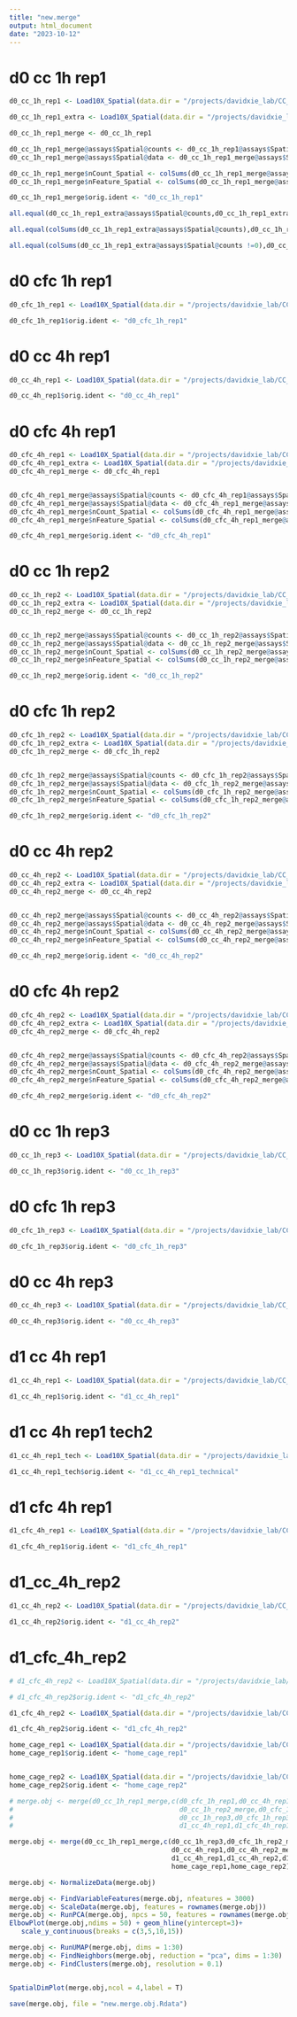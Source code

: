 ---
title: "new.merge"
output: html_document
date: "2023-10-12"
---


# d0 cc 1h rep1
```{r}

d0_cc_1h_rep1 <- Load10X_Spatial(data.dir = "/projects/davidxie_lab/CC_CFC_analysis/CC_CFC_1h_4h/rep1_old/CC_d0_1h/outs/",slice = "d0_cc_1h_rep1")

d0_cc_1h_rep1_extra <- Load10X_Spatial(data.dir = "/projects/davidxie_lab/CC_CFC_analysis/CC_CFC_1h_4h/cc_1h_rep1_extra/",slice = "d0_cc_1h_rep1")

d0_cc_1h_rep1_merge <- d0_cc_1h_rep1

d0_cc_1h_rep1_merge@assays$Spatial@counts <- d0_cc_1h_rep1@assays$Spatial@counts+d0_cc_1h_rep1_extra@assays$Spatial@counts
d0_cc_1h_rep1_merge@assays$Spatial@data <- d0_cc_1h_rep1_merge@assays$Spatial@counts

d0_cc_1h_rep1_merge$nCount_Spatial <- colSums(d0_cc_1h_rep1_merge@assays$Spatial@counts)
d0_cc_1h_rep1_merge$nFeature_Spatial <- colSums(d0_cc_1h_rep1_merge@assays$Spatial@counts !=0)

d0_cc_1h_rep1_merge$orig.ident <- "d0_cc_1h_rep1"
```

```{r}
all.equal(d0_cc_1h_rep1_extra@assays$Spatial@counts,d0_cc_1h_rep1_extra@assays$Spatial@data)

all.equal(colSums(d0_cc_1h_rep1_extra@assays$Spatial@counts),d0_cc_1h_rep1_extra$nCount_Spatial)

all.equal(colSums(d0_cc_1h_rep1_extra@assays$Spatial@counts !=0),d0_cc_1h_rep1_extra$nFeature_Spatial)

```

# d0 cfc 1h rep1
```{r}
d0_cfc_1h_rep1 <- Load10X_Spatial(data.dir = "/projects/davidxie_lab/CC_CFC_analysis/CC_CFC_1h_4h/rep1_old/cfc_d0_1h/outs/",slice = "d0_cfc_1h_rep1")

d0_cfc_1h_rep1$orig.ident <- "d0_cfc_1h_rep1"
```

# d0 cc 4h rep1
```{r}
d0_cc_4h_rep1 <- Load10X_Spatial(data.dir = "/projects/davidxie_lab/CC_CFC_analysis/CC_CFC_1h_4h/cc_d0_4h_rep1/outs/",slice = "d0_cc_4h_rep1")

d0_cc_4h_rep1$orig.ident <- "d0_cc_4h_rep1"
```

# d0 cfc 4h rep1
```{r}
d0_cfc_4h_rep1 <- Load10X_Spatial(data.dir = "/projects/davidxie_lab/CC_CFC_analysis/CC_CFC_1h_4h/cfc_d0_4h_rep1/outs/",slice = "d0_cfc_4h_rep1")
d0_cfc_4h_rep1_extra <- Load10X_Spatial(data.dir = "/projects/davidxie_lab/CC_CFC_analysis/CC_CFC_1h_4h/cfc_d0_4h_rep1_extra/",slice = "d0_cfc_4h_rep1")
d0_cfc_4h_rep1_merge <- d0_cfc_4h_rep1


d0_cfc_4h_rep1_merge@assays$Spatial@counts <- d0_cfc_4h_rep1@assays$Spatial@counts+d0_cfc_4h_rep1_extra@assays$Spatial@counts
d0_cfc_4h_rep1_merge@assays$Spatial@data <- d0_cfc_4h_rep1_merge@assays$Spatial@counts
d0_cfc_4h_rep1_merge$nCount_Spatial <- colSums(d0_cfc_4h_rep1_merge@assays$Spatial@counts)
d0_cfc_4h_rep1_merge$nFeature_Spatial <- colSums(d0_cfc_4h_rep1_merge@assays$Spatial@counts !=0)

d0_cfc_4h_rep1_merge$orig.ident <- "d0_cfc_4h_rep1"
```



# d0 cc 1h rep2
```{r}
d0_cc_1h_rep2 <- Load10X_Spatial(data.dir = "/projects/davidxie_lab/CC_CFC_analysis/CC_CFC_1h_4h/CC_d0_1h_rep2/outs/",slice = "d0_cc_1h_rep2")
d0_cc_1h_rep2_extra <- Load10X_Spatial(data.dir = "/projects/davidxie_lab/CC_CFC_analysis/CC_CFC_1h_4h/cc_1h_rep2_extra/outs/",slice = "d0_cc_1h_rep2")
d0_cc_1h_rep2_merge <- d0_cc_1h_rep2


d0_cc_1h_rep2_merge@assays$Spatial@counts <- d0_cc_1h_rep2@assays$Spatial@counts+d0_cc_1h_rep2_extra@assays$Spatial@counts
d0_cc_1h_rep2_merge@assays$Spatial@data <- d0_cc_1h_rep2_merge@assays$Spatial@counts
d0_cc_1h_rep2_merge$nCount_Spatial <- colSums(d0_cc_1h_rep2_merge@assays$Spatial@counts)
d0_cc_1h_rep2_merge$nFeature_Spatial <- colSums(d0_cc_1h_rep2_merge@assays$Spatial@counts !=0)

d0_cc_1h_rep2_merge$orig.ident <- "d0_cc_1h_rep2"
```

# d0 cfc 1h rep2
```{r}
d0_cfc_1h_rep2 <- Load10X_Spatial(data.dir = "/projects/davidxie_lab/CC_CFC_analysis/CC_CFC_1h_4h/cfc_d0_1h_rep2/outs/",slice = "d0_cfc_1h_rep2")
d0_cfc_1h_rep2_extra <- Load10X_Spatial(data.dir = "/projects/davidxie_lab/CC_CFC_analysis/CC_CFC_1h_4h/cfc_1h_rep2_extra/outs/",slice = "d0_cfc_1h_rep2")
d0_cfc_1h_rep2_merge <- d0_cfc_1h_rep2


d0_cfc_1h_rep2_merge@assays$Spatial@counts <- d0_cfc_1h_rep2@assays$Spatial@counts+d0_cfc_1h_rep2_extra@assays$Spatial@counts
d0_cfc_1h_rep2_merge@assays$Spatial@data <- d0_cfc_1h_rep2_merge@assays$Spatial@counts
d0_cfc_1h_rep2_merge$nCount_Spatial <- colSums(d0_cfc_1h_rep2_merge@assays$Spatial@counts)
d0_cfc_1h_rep2_merge$nFeature_Spatial <- colSums(d0_cfc_1h_rep2_merge@assays$Spatial@counts !=0)

d0_cfc_1h_rep2_merge$orig.ident <- "d0_cfc_1h_rep2"
```

# d0 cc 4h rep2
```{r}
d0_cc_4h_rep2 <- Load10X_Spatial(data.dir = "/projects/davidxie_lab/CC_CFC_analysis/CC_CFC_1h_4h/cc_d0_4h_rep2/outs/",slice = "d0_cc_4h_rep2")
d0_cc_4h_rep2_extra <- Load10X_Spatial(data.dir = "/projects/davidxie_lab/CC_CFC_analysis/CC_CFC_1h_4h/cc_4h_rep2_extra/outs/",slice = "d0_cc_4h_rep2")
d0_cc_4h_rep2_merge <- d0_cc_4h_rep2


d0_cc_4h_rep2_merge@assays$Spatial@counts <- d0_cc_4h_rep2@assays$Spatial@counts+d0_cc_4h_rep2_extra@assays$Spatial@counts
d0_cc_4h_rep2_merge@assays$Spatial@data <- d0_cc_4h_rep2_merge@assays$Spatial@counts
d0_cc_4h_rep2_merge$nCount_Spatial <- colSums(d0_cc_4h_rep2_merge@assays$Spatial@counts)
d0_cc_4h_rep2_merge$nFeature_Spatial <- colSums(d0_cc_4h_rep2_merge@assays$Spatial@counts !=0)

d0_cc_4h_rep2_merge$orig.ident <- "d0_cc_4h_rep2"
```

# d0 cfc 4h rep2
```{r}
d0_cfc_4h_rep2 <- Load10X_Spatial(data.dir = "/projects/davidxie_lab/CC_CFC_analysis/CC_CFC_1h_4h/cfc_d0_4h_rep2/outs/",slice = "d0_cfc_4h_rep2")
d0_cfc_4h_rep2_extra <- Load10X_Spatial(data.dir = "/projects/davidxie_lab/CC_CFC_analysis/CC_CFC_1h_4h/cfc_4h_rep2_extra/outs/",slice = "d0_cfc_4h_rep2")
d0_cfc_4h_rep2_merge <- d0_cfc_4h_rep2


d0_cfc_4h_rep2_merge@assays$Spatial@counts <- d0_cfc_4h_rep2@assays$Spatial@counts+d0_cfc_4h_rep2_extra@assays$Spatial@counts
d0_cfc_4h_rep2_merge@assays$Spatial@data <- d0_cfc_4h_rep2_merge@assays$Spatial@counts
d0_cfc_4h_rep2_merge$nCount_Spatial <- colSums(d0_cfc_4h_rep2_merge@assays$Spatial@counts)
d0_cfc_4h_rep2_merge$nFeature_Spatial <- colSums(d0_cfc_4h_rep2_merge@assays$Spatial@counts !=0)

d0_cfc_4h_rep2_merge$orig.ident <- "d0_cfc_4h_rep2"
```

# d0 cc 1h rep3
```{r}
d0_cc_1h_rep3 <- Load10X_Spatial(data.dir = "/projects/davidxie_lab/CC_CFC_analysis/CC_CFC_1h_4h/rep3/CC_d0_1h_rep3/outs/",slice = "d0_cc_1h_rep3")

d0_cc_1h_rep3$orig.ident <- "d0_cc_1h_rep3"
```


# d0 cfc 1h rep3
```{r}
d0_cfc_1h_rep3 <- Load10X_Spatial(data.dir = "/projects/davidxie_lab/CC_CFC_analysis/CC_CFC_1h_4h/rep3/cfc_d0_1h_rep3/outs/",slice = "d0_cfc_1h_rep3")

d0_cfc_1h_rep3$orig.ident <- "d0_cfc_1h_rep3"
```

# d0 cc 4h rep3
```{r}
d0_cc_4h_rep3 <- Load10X_Spatial(data.dir = "/projects/davidxie_lab/CC_CFC_analysis/CC_CFC_1h_4h/rep3/cc_d0_4h_rep3/outs/",slice = "d0_cc_4h_rep3")

d0_cc_4h_rep3$orig.ident <- "d0_cc_4h_rep3"
```


# d1 cc 4h rep1
```{r}
d1_cc_4h_rep1 <- Load10X_Spatial(data.dir = "/projects/davidxie_lab/CC_CFC_analysis/CC_CFC_1h_4h/d1_4h_rep1_rep2/cc_4h_d1_r1/outs/",slice = "d1_cc_4h_rep1")

d1_cc_4h_rep1$orig.ident <- "d1_cc_4h_rep1"
```


# d1 cc 4h rep1 tech2
```{r}
d1_cc_4h_rep1_tech <- Load10X_Spatial(data.dir = "/projects/davidxie_lab/CC_CFC_analysis/CC_CFC_1h_4h/rep3/d1_cc_4h_r1_t2/outs/",slice = "d1_cc_4h_rep3_technical")

d1_cc_4h_rep1_tech$orig.ident <- "d1_cc_4h_rep1_technical"
```


# d1 cfc 4h rep1
```{r}
d1_cfc_4h_rep1 <- Load10X_Spatial(data.dir = "/projects/davidxie_lab/CC_CFC_analysis/CC_CFC_1h_4h/d1_4h_rep1_rep2/cfc_4h_d1_r1/outs/",slice = "d1_cfc_4h_rep1")

d1_cfc_4h_rep1$orig.ident <- "d1_cfc_4h_rep1"
```


# d1_cc_4h_rep2
```{r}
d1_cc_4h_rep2 <- Load10X_Spatial(data.dir = "/projects/davidxie_lab/CC_CFC_analysis/CC_CFC_1h_4h/d1_4h_rep1_rep2/cc_4h_d1_r2/outs/",slice = "d1_cc_4h_rep2")

d1_cc_4h_rep2$orig.ident <- "d1_cc_4h_rep2"
```


# d1_cfc_4h_rep2
```{r}
# d1_cfc_4h_rep2 <- Load10X_Spatial(data.dir = "/projects/davidxie_lab/CC_CFC_analysis/CC_CFC_1h_4h/d1_4h_rep1_rep2/cfc_4h_d1_r2/outs/",slice = "d1_cfc_4h_rep2")

# d1_cfc_4h_rep2$orig.ident <- "d1_cfc_4h_rep2"
```


```{r}
d1_cfc_4h_rep2 <- Load10X_Spatial(data.dir = "/projects/davidxie_lab/CC_CFC_1h_4h/output/Jun23_data/CFC_d1_4h_rep2/outs/",slice = "d1_cfc_4h_rep2")

d1_cfc_4h_rep2$orig.ident <- "d1_cfc_4h_rep2"
```

```{r}
home_cage_rep1 <- Load10X_Spatial(data.dir = "/projects/davidxie_lab/CC_CFC_1h_4h/output/Jun23_data/home_cage_rep1/outs/",slice = "home_cage_rep1")
home_cage_rep1$orig.ident <- "home_cage_rep1"


home_cage_rep2 <- Load10X_Spatial(data.dir = "/projects/davidxie_lab/CC_CFC_1h_4h/output/Jun23_data/home_cage_rep2/outs/",slice = "home_cage_rep2")
home_cage_rep2$orig.ident <- "home_cage_rep2"
```


```{r}
# merge.obj <- merge(d0_cc_1h_rep1_merge,c(d0_cfc_1h_rep1,d0_cc_4h_rep1,d0_cfc_4h_rep1_merge,
#                                          d0_cc_1h_rep2_merge,d0_cfc_1h_rep2_merge,d0_cc_4h_rep2_merge,d0_cfc_4h_rep2_merge,
#                                          d0_cc_1h_rep3,d0_cfc_1h_rep3,d0_cc_4h_rep3,
#                                          d1_cc_4h_rep1,d1_cfc_4h_rep1,d1_cc_4h_rep2,d1_cfc_4h_rep2))
```



```{r}
merge.obj <- merge(d0_cc_1h_rep1_merge,c(d0_cc_1h_rep3,d0_cfc_1h_rep2_merge,d0_cfc_1h_rep3,
                                         d0_cc_4h_rep1,d0_cc_4h_rep2_merge,d0_cfc_4h_rep1_merge,d0_cfc_4h_rep2_merge,
                                         d1_cc_4h_rep1,d1_cc_4h_rep2,d1_cfc_4h_rep1,d1_cfc_4h_rep2,
                                         home_cage_rep1,home_cage_rep2))
```











```{r}
merge.obj <- NormalizeData(merge.obj)

merge.obj <- FindVariableFeatures(merge.obj, nfeatures = 3000)
merge.obj <- ScaleData(merge.obj, features = rownames(merge.obj))
merge.obj <- RunPCA(merge.obj, npcs = 50, features = rownames(merge.obj))
ElbowPlot(merge.obj,ndims = 50) + geom_hline(yintercept=3)+
   scale_y_continuous(breaks = c(3,5,10,15))

merge.obj <- RunUMAP(merge.obj, dims = 1:30)
merge.obj <- FindNeighbors(merge.obj, reduction = "pca", dims = 1:30)
merge.obj <- FindClusters(merge.obj, resolution = 0.1)



```



```{r}
SpatialDimPlot(merge.obj,ncol = 4,label = T)
```

```{r}
save(merge.obj, file = "new.merge.obj.Rdata")
```

